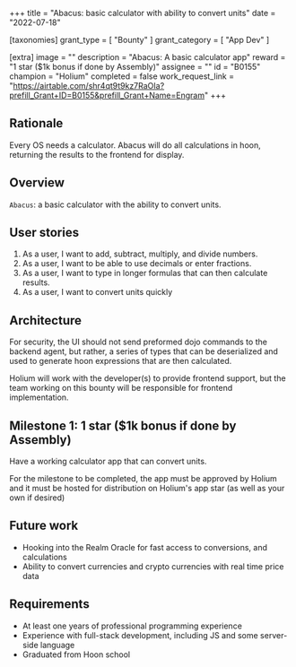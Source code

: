 +++
title = "Abacus: basic calculator with ability to convert units"
date = "2022-07-18"

[taxonomies]
grant_type = [ "Bounty" ]
grant_category = [ "App Dev" ]

[extra]
image = ""
description = "Abacus: A basic calculator app"
reward = "1 star ($1k bonus if done by Assembly)"
assignee = ""
id = "B0155"
champion = "Holium"
completed = false
work_request_link = "https://airtable.com/shr4qt9t9kz7RaOIa?prefill_Grant+ID=B0155&prefill_Grant+Name=Engram"
+++

## Rationale

Every OS needs a calculator. Abacus will do all calculations in hoon, returning the results to the frontend for display.

## Overview

`Abacus`: a basic calculator with the ability to convert units.

## User stories

1. As a user, I want to add, subtract, multiply, and divide numbers.
2. As a user, I want to be able to use decimals or enter fractions.
3. As a user, I want to type in longer formulas that can then calculate results.
4. As a user, I want to convert units quickly

## Architecture

For security, the UI should not send preformed dojo commands to the backend agent, but rather, a series of types that can be deserialized and used to generate hoon expressions that are then calculated.

Holium will work with the developer(s) to provide frontend support, but the team working on this bounty will be responsible for frontend implementation.

## Milestone 1: 1 star ($1k bonus if done by Assembly)

Have a working calculator app that can convert units.

For the milestone to be completed, the app must be approved by Holium and it must be hosted for distribution on Holium's app star (as well as your own if desired)

## Future work

- Hooking into the Realm Oracle for fast access to conversions, and calculations
- Ability to convert currencies and crypto currencies with real time price data

## Requirements

- At least one years of professional programming experience
- Experience with full-stack development, including JS and some server-side language
- Graduated from Hoon school
